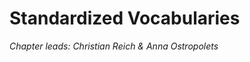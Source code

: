 # Standardized Vocabularies {#StandardizedVocabularies}

\index{standardized vocabularies}

*Chapter leads: Christian Reich & Anna Ostropolets*
